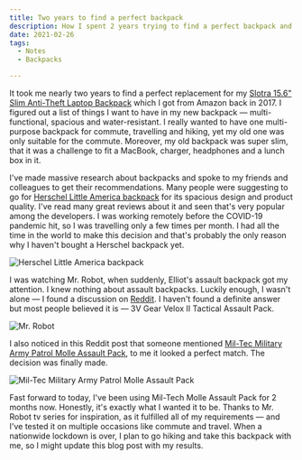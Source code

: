 ```yaml
---
title: Two years to find a perfect backpack
description: How I spent 2 years trying to find a perfect backpack and found inspiration while watching Mr. Robot
date: 2021-02-26
tags:
  - Notes
  - Backpacks

---
```


It took me nearly two years to find a perfect replacement for my [Slotra 15.6" Slim Anti-Theft Laptop Backpack](https://www.amazon.co.uk/gp/product/B01DKLOOLG) which I got from Amazon back in 2017. I figured out a list of things I want to have in my new backpack — multi-functional, spacious and water-resistant. I really wanted to have one multi-purpose backpack for commute, travelling and hiking, yet my old one was only suitable for the commute. Moreover, my old backpack was super slim, that it was a challenge to fit a MacBook, charger, headphones and a lunch box in it.

I've made massive research about backpacks and spoke to my friends and colleagues to get their recommendations. Many people were suggesting to go for [Herschel Little America backpack](https://herschel.eu/shop/backpacks/herschel-little-america-backpack) for its spacious design and product quality. I've read many great reviews about it and seen that's very popular among the developers. I was working remotely before the COVID-19 pandemic hit, so I was travelling only a few times per month. I had all the time in the world to make this decision and that's probably the only reason why I haven't bought a Herschel backpack yet.

![Herschel Little America backpack](/posts/two-years-to-find-a-perfect-backpack/herschel.png)

I was watching Mr. Robot, when suddenly, Elliot's assault backpack got my attention. I knew nothing about assault backpacks. Luckily enough, I wasn't alone — I found a discussion on [Reddit](https://www.reddit.com/r/MrRobot/comments/3c2v4u/what_backpack_is_elliott_wearing/). I haven't found a definite answer but most people believed it is — 3V Gear Velox II Tactical Assault Pack.

![Mr. Robot](/posts/two-years-to-find-a-perfect-backpack/mrrobot.png)

I also noticed in this Reddit post that someone mentioned [Mil-Tec Military Army Patrol Molle Assault Pack](https://www.military1st.co.uk/14002202-mil-tec-molle-us-assault-pack-large-black.html), to me it looked a perfect match. The decision was finally made.

![Mil-Tec Military Army Patrol Molle Assault Pack](/posts/two-years-to-find-a-perfect-backpack/miltec.png)

Fast forward to today, I've been using Mil-Tech Molle Assault Pack for 2 months now. Honestly, it's exactly what I wanted it to be. Thanks to Mr. Robot tv series for inspiration, as it fulfilled all of my requirements — and I've tested it on multiple occasions like commute and travel. When a nationwide lockdown is over, I plan to go hiking and take this backpack with me, so I might update this blog post with my results.
